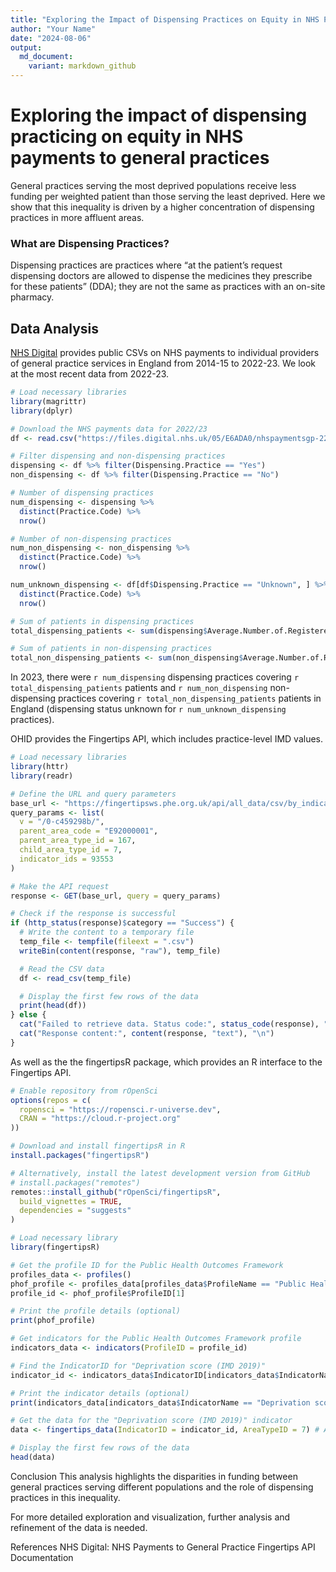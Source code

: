 ```yaml
---
title: "Exploring the Impact of Dispensing Practices on Equity in NHS Payments to General Practices"
author: "Your Name"
date: "2024-08-06"
output: 
  md_document:
    variant: markdown_github
---
```


# Exploring the impact of dispensing practicing on equity in NHS payments to general practices

General practices serving the most deprived populations receive less funding per weighted patient than those serving the least deprived. Here we show that this inequality is driven by a higher concentration of dispensing practices in more affluent areas.

### What are Dispensing Practices?

Dispensing practices are practices where “at the patient’s request dispensing doctors are allowed to dispense the medicines they prescribe for these patients” (DDA); they are not the same as practices with an on-site pharmacy.

## Data Analysis

[NHS Digital](https://digital.nhs.uk/data-and-information/publications/statistical/nhs-payments-to-general-practice) provides public CSVs on NHS payments to individual providers of general practice services in England from 2014-15 to 2022-23. We look at the most recent data from 2022-23.

```r
# Load necessary libraries
library(magrittr)
library(dplyr)

# Download the NHS payments data for 2022/23
df <- read.csv("https://files.digital.nhs.uk/05/E6ADA0/nhspaymentsgp-22-23-prac-csv.csv")

# Filter dispensing and non-dispensing practices
dispensing <- df %>% filter(Dispensing.Practice == "Yes")
non_dispensing <- df %>% filter(Dispensing.Practice == "No")

# Number of dispensing practices
num_dispensing <- dispensing %>%
  distinct(Practice.Code) %>%
  nrow()

# Number of non-dispensing practices
num_non_dispensing <- non_dispensing %>%
  distinct(Practice.Code) %>%
  nrow()

num_unknown_dispensing <- df[df$Dispensing.Practice == "Unknown", ] %>%
  distinct(Practice.Code) %>%
  nrow()

# Sum of patients in dispensing practices
total_dispensing_patients <- sum(dispensing$Average.Number.of.Registered.Patient, na.rm = TRUE)

# Sum of patients in non-dispensing practices
total_non_dispensing_patients <- sum(non_dispensing$Average.Number.of.Registered.Patient, na.rm = TRUE)
```

In 2023, there were `r num_dispensing` dispensing practices covering `r total_dispensing_patients` patients and `r num_non_dispensing` non-dispensing practices covering `r total_non_dispensing_patients` patients in England (dispensing status unknown for `r num_unknown_dispensing` practices).

OHID provides the Fingertips API, which includes practice-level IMD values.
```r
# Load necessary libraries
library(httr)
library(readr)

# Define the URL and query parameters
base_url <- "https://fingertipsws.phe.org.uk/api/all_data/csv/by_indicator_id"
query_params <- list(
  v = "/0-c459298b/",
  parent_area_code = "E92000001",
  parent_area_type_id = 167,
  child_area_type_id = 7,
  indicator_ids = 93553
)

# Make the API request
response <- GET(base_url, query = query_params)

# Check if the response is successful
if (http_status(response)$category == "Success") {
  # Write the content to a temporary file
  temp_file <- tempfile(fileext = ".csv")
  writeBin(content(response, "raw"), temp_file)

  # Read the CSV data
  df <- read_csv(temp_file)

  # Display the first few rows of the data
  print(head(df))
} else {
  cat("Failed to retrieve data. Status code:", status_code(response), "\n")
  cat("Response content:", content(response, "text"), "\n")
}
```

As well as the the fingertipsR package, which provides an R interface to the Fingertips API.

```r
# Enable repository from rOpenSci
options(repos = c(
  ropensci = "https://ropensci.r-universe.dev",
  CRAN = "https://cloud.r-project.org"
))

# Download and install fingertipsR in R
install.packages("fingertipsR")

# Alternatively, install the latest development version from GitHub
# install.packages("remotes")
remotes::install_github("rOpenSci/fingertipsR",
  build_vignettes = TRUE,
  dependencies = "suggests"
)
```

```r
# Load necessary library
library(fingertipsR)

# Get the profile ID for the Public Health Outcomes Framework
profiles_data <- profiles()
phof_profile <- profiles_data[profiles_data$ProfileName == "Public Health Outcomes Framework", ]
profile_id <- phof_profile$ProfileID[1]

# Print the profile details (optional)
print(phof_profile)

# Get indicators for the Public Health Outcomes Framework profile
indicators_data <- indicators(ProfileID = profile_id)

# Find the IndicatorID for "Deprivation score (IMD 2019)"
indicator_id <- indicators_data$IndicatorID[indicators_data$IndicatorName == "Deprivation score (IMD 2019)"]

# Print the indicator details (optional)
print(indicators_data[indicators_data$IndicatorName == "Deprivation score (IMD 2019)", ])

# Get the data for the "Deprivation score (IMD 2019)" indicator
data <- fingertips_data(IndicatorID = indicator_id, AreaTypeID = 7) # AreaTypeID 7 is for CCGs

# Display the first few rows of the data
head(data)
```

Conclusion
This analysis highlights the disparities in funding between general practices serving different populations and the role of dispensing practices in this inequality.

For more detailed exploration and visualization, further analysis and refinement of the data is needed.

References
NHS Digital: NHS Payments to General Practice
Fingertips API Documentation